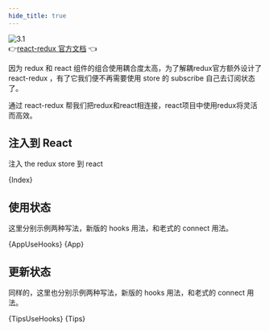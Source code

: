 ```yaml
---
hide_title: true
---
```



![3.1](/img/redux/3.1.jpg)   
👉[react-redux 官方文档](https://react-redux.js.org) 👈

因为 redux 和 react 组件的组合使用耦合度太高，为了解耦redux官方额外设计了react-redux ，有了它我们便不再需要使用 store 的 subscribe 自己去订阅状态了。

通过 react-redux 帮我们把redux和react相连接，react项目中使用redux将灵活而高效。

## 注入到 React

注入 the redux store 到 react

<CodeBlock language="jsx" title="src/index.jsx">
  {Index}
</CodeBlock>

## 使用状态

这里分别示例两种写法，新版的 hooks 用法，和老式的 connect 用法。

<Tabs>
  <TabItem value="新版用法" label="新版用法" default>
    <CodeBlock language="jsx" title="src/App.jsx">{AppUseHooks}</CodeBlock>
  </TabItem>

  <TabItem value="传统用法" label="传统用法">
    <CodeBlock language="jsx" title="src/App.jsx">{App}</CodeBlock>
  </TabItem>
</Tabs>

## 更新状态

同样的，这里也分别示例两种写法，新版的 hooks 用法，和老式的 connect 用法。

<Tabs>
  <TabItem value="新版用法" label="新版用法" default>
    <CodeBlock language="jsx" title="src/components/Tips.jsx">{TipsUseHooks}</CodeBlock>
  </TabItem>

  <TabItem value="传统用法" label="传统用法">
    <CodeBlock language="jsx" title="src/components/Tips.jsx">{Tips}</CodeBlock>
  </TabItem>
</Tabs>
